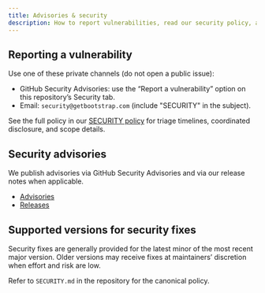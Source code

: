 ```yaml
---
title: Advisories & security
description: How to report vulnerabilities, read our security policy, and find advisories.
---
```


## Reporting a vulnerability

Use one of these private channels (do not open a public issue):

- GitHub Security Advisories: use the “Report a vulnerability” option on this repository’s Security tab.
- Email: `security@getbootstrap.com` (include "SECURITY" in the subject).

See the full policy in our [SECURITY policy]([[config:repo]]/blob/v[[config:current_version]]/SECURITY.md) for triage timelines, coordinated disclosure, and scope details.

## Security advisories

We publish advisories via GitHub Security Advisories and via our release notes when applicable.

- [Advisories]([[config:repo]]/security/advisories)
- [Releases]([[config:repo]]/releases)

## Supported versions for security fixes

Security fixes are generally provided for the latest minor of the most recent major version. Older versions may receive fixes at maintainers’ discretion when effort and risk are low.

Refer to `SECURITY.md` in the repository for the canonical policy.